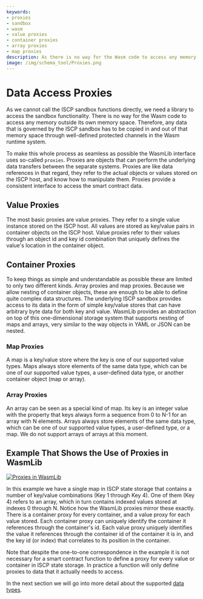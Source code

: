 ```yaml
---
keywords:
- proxies
- sandbox
- wasm
- value proxies
- container proxies
- array proxies
- map proxies
description: As there is no way for the Wasm code to access any memory outside its own memory space, the WasmLib interface provides a number of proxies to make accessing data within the ISCP sandbox as seamless as possible.
image: /img/schema_tool/Proxies.png
---
```

# Data Access Proxies

As we cannot call the ISCP sandbox functions directly, we need a library to access the
sandbox functionality. There is no way for the Wasm code to access any memory outside
its own memory space. Therefore, any data that is governed by the ISCP sandbox has to be
copied in and out of that memory space through well-defined protected channels in the Wasm
runtime system.

To make this whole process as seamless as possible the WasmLib interface uses so-called
`proxies`. Proxies are objects that can perform the underlying data transfers between the
separate systems. Proxies are like data references in that regard, they refer to the
actual objects or values stored on the ISCP host, and know how to manipulate them. Proxies
provide a consistent interface to access the smart contract data.

## Value Proxies

The most basic proxies are value proxies. They refer to a single value instance stored on
the ISCP host. All values are stored as key/value pairs in container objects on the ISCP
host. Value proxies refer to their values through an object id and key id combination that
uniquely defines the value's location in the container object.

## Container Proxies

To keep things as simple and understandable as possible these are limited to only two
different kinds. Array proxies and map proxies. Because we allow nesting of container
objects, these are enough to be able to define quite complex data structures. The
underlying ISCP sandbox provides access to its data in the form of simple key/value stores
that can have arbitrary byte data for both key and value. WasmLib provides an abstraction
on top of this one-dimensional storage system that supports nesting of maps and arrays,
very similar to the way objects in YAML or JSON can be nested.

### Map Proxies

A map is a key/value store where the key is one of our supported value types. Maps always
store elements of the same data type, which can be one of our supported value types, a
user-defined data type, or another container object (map or array).

### Array Proxies

An array can be seen as a special kind of map. Its key is an integer value with the
property that keys always form a sequence from 0 to N-1 for an array with N elements.
Arrays always store elements of the same data type, which can be one of our supported
value types, a user-defined type, or a map. We do not support arrays of arrays at this
moment.

## Example That Shows the Use of Proxies in WasmLib

[![Proxies in WasmLib](/img/schema_tool/Proxies.png)](/img/schema_tool/Proxies.png)

In this example we have a single map in ISCP state storage that contains a number of
key/value combinations (Key 1 through Key 4). One of them (Key 4)
refers to an array, which in turn contains indexed values stored at indexes 0 through N.
Notice how the WasmLib proxies mirror these exactly. There is a container proxy for every
container, and a value proxy for each value stored. Each container proxy can uniquely
identify the container it references through the container's id. Each value proxy uniquely
identifies the value it references through the container id of the container it is in, and
the key id (or index) that correlates to its position in the container.

Note that despite the one-to-one correspondence in the example it is not necessary for a
smart contract function to define a proxy for every value or container in ISCP state
storage. In practice a function will only define proxies to data that it actually needs to
access.

In the next section we will go into more detail about the supported [data types](types.mdx).
